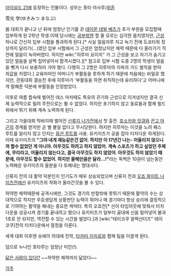 [[아이실드 21]]에 등장하는 인물이다. 성우는 홋타 마사루/[[위훈]]

雪光 学(ゆきみつ まなぶ)

봄 대회가 끝나고 난 뒤에 엄청난 인기를 끈 [[데이몬 데빌 배츠]]가 추가 부원을 모집할때 입부하게 된 2학년 학생.이때 당시에는 [[공부]]밖엔 할 줄 모르는 심각한 몸치였지만, [[근성]] 하나로 간신히 입부 시험을 통과하게 된다.[* 사실 얼음자루 지고 녹기 전에 도쿄타워 정상까지 달리기(…)였던 입부 시험에서 그 근성은 엄청났지만 체력 때문에 다 올라가기 직전에 얼음이 녹아버렸다. 하지만 wiki:"히루마 요이치" 가 그 근성을 보고 자기가 숨기고 있던 얼음을 살짝 집어넣어서 합격시켰다.][* 참고로 입부 시험 도중 2명의 학생이 얼음을 뺏겨 다시 보충하러 가야 했다. 다행히 그 2명은 히루마의 지옥의 가드 벌칙을 받아 죄값을 치렀다.] 교육마마인 어머니가 부활동을 못하게 하기 때문에 처음에는 비밀로 했지만, 관동대회 결승전 후에 히루마가 '부활동을 하면 취직하는데 유리하다'고 어머니에게 말해준 덕분에 부활동을 인정받았다.

이후로 여름 합숙때 벌어진 데스 마치때도 특유의 끈기와 근성으로 이겨냈지만 결국 신체 능력적으로 밀려 주전으로는 뛸 수 없었다. 하지만 포기하지 않고 동료들과 함께 필드 위에서 뛰기 위해 계속 노력하게 된다.

그리고 가을대회 막바지때 벌어진 [[신류지 나가]]전에서 첫 출전. [[호소카와 잇큐]]와 [[콘고 아곤]]의 경계를 받지만 곧 별 볼일 없다고 무시당한다. 하지만 히루마는 이것을 노려 패스 루트를 알리지 않고 던지는 [[옵션 루트]]를 사용. 유키미츠가 공을 잡아 터치다운 하게된다. 이때 유키미츠의 '''"그야 내게 재능같은건 없어. 하지만 이 17년간 나는- 어울리지 않으니까 할수 없었던 게 아니야. 아무것도 하려고 하지 않았어. 계속 스포츠가 하고 싶었던 주제에, 무리라고, 어울리지 않는다고, 결국 아무것도 하지 않았어. 아무것도 하지 않았기 때문에, 아무것도 할수 없었어. 하지만 올해만큼은 달라...!"'''라는 독백은 10권이 넘는동안 노력해온 유키미츠의 울분을 다 토해내는 명대사다.

신류지 전의 대 활약 덕분인지 인기도가 매우 상승되었으며 신류지 전과 [[오죠 화이트 나이츠]]전에선 유키미츠의 작화가 올라간것을 볼 수 있다.

허약한 체력때문에 공격시에만, 그것도 경기의 반절밖에 못뛰기 때문에 활약의 수는 상대적으로 적지만 우등생답게 상황판단 능력이 뛰어나 매 경기마다 항상 승리에 결정적으로 기여하는 활약을 해내는 중요한 캐릭터. 특히 오죠전[* 신이 타임아웃에 맞춰서 터치다운을 성공시켜 경기를 끝내려고 했으나 유키미츠가 일부러 골대에 신을 밀어넣어 불과 1초로 안 되지만, 역전할 수 있는 시간을 벌었다.]과 [wiki:"테이코쿠 알렉산더즈" 테이코쿠]전의 터치다운에서 절정을 이룬다.

세계 대회 이후엔 슈에이 의대에 진학, [[타카미 이치로]]와 함께 팀을 이끌게 된다. 

덤으로 누나인 호타루는 엄청난 미인(!).

[http://www.pgr21.com/pb/data/humor/1425140764_web_2106114671_8587a7aa.jpg 닮은 사람이 있다!?] ~~허약한 체력까지 닯았다~~

[[각주]]
